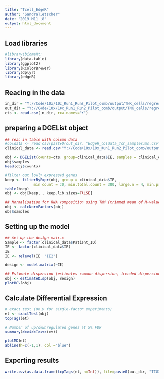 ```yaml
---
title: "Tcell_EdgeR"
author: "SandraTietscher"
date: "2019 M11 18"
output: html_document
---
```


## Load libraries

```r
#library(biomaRt)
library(data.table)
library(ggplot2)
library(RColorBrewer)
library(dplyr)
library(edgeR)
```
## Reading in the data

```r
in_dir = "Y://Code/10x/10x_Run1_Run2_Pilot_comb/output/TNK_cells/regressed_mito-krt-MGP/pseudobulk/sample_sum_counts.csv"
out_dir = "Y://Code/10x/10x_Run1_Run2_Pilot_comb/output/TNK_cells/regressed_mito-krt-MGP/pseudobulk/"
cts <- read.csv(in_dir, row.names="X")
```

## preparing a DGEList object

```r
## read in table with column data
#coldata <- read.csv(paste0(out_dir, "EdgeR_coldata_for_samplesums.csv"), row.names = 1)
clinical_data <- read.csv("Y://Code/10x/10x_Run1_Run2_Pilot_comb/output/clinical_data.csv")

obj <- DGEList(counts=cts, group=clinical_data$IE, samples = clinical_data)
obj$samples
head(obj$counts)

#filter out lowly expressed genes
keep <- filterByExpr(obj, group = clinical_data$IE,
             min.count = 30, min.total.count = 300, large.n = 4, min.prop = 0.6)
table(keep)
obj <- obj[keep, , keep.lib.sizes=FALSE]

## Normalisation for RNA composition using TMM (trimmed mean of M-values)
obj <- calcNormFactors(obj)
obj$samples

```

## Setting up the model

```r
## Set up the design matrix
Sample <- factor(clinical_data$Patient_ID)
IE <- factor(clinical_data$IE)
IE
IE <- relevel(IE, "IE2")

design <- model.matrix(~IE)

## Estimate dispersion (estimates common dispersion, trended dispersions and tagwise dispersions in one run)
obj <- estimateDisp(obj, design)
plotBCV(obj)
```
## Calculate Differential Expression

```r
# exact test (only for single-factor experiments)
et <- exactTest(obj)
topTags(et)

# Number of up/downregulated genes at 5% FDR
summary(decideTests(et))

plotMD(et)
abline(h=c(-1,1), col ="blue")
```


## Exporting results
```r

write.csv(as.data.frame(topTags(et, n=Inf)), file=paste0(out_dir, "TIG3vsTIG2_EdgeR_samplesums_exactT_filtered.csv"))
```


